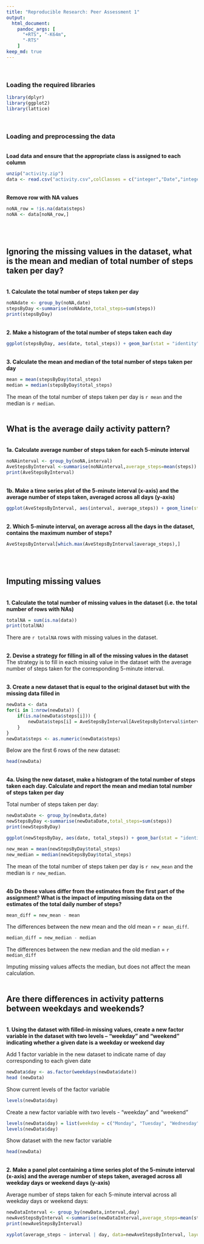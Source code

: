 ```yaml
---
title: "Reproducible Research: Peer Assessment 1"
output: 
  html_document:
    pandoc_args: [
      "+RTS", "-K64m",
      "-RTS"
    ]
keep_md: true
---
```

<br>

### Loading the required libraries
```r
library(dplyr)
library(ggplot2)
library(lattice)
```
<br>

### Loading and preprocessing the data

<br>**Load data and ensure that the appropriate class is assigned to each column**
```r
unzip("activity.zip")
data <- read.csv("activity.csv",colClasses = c("integer","Date","integer"))
```

<br>**Remove row with NA values**
```r
noNA_row = !is.na(data$steps)
noNA <- data[noNA_row,]
```
<br><br>

## Ignoring the missing values in the dataset, what is the mean and median of total number of steps taken per day?  

<br>**1. Calculate the total number of steps taken per day**
```r
noNAdate <- group_by(noNA,date)
stepsByDay <-summarise(noNAdate,total_steps=sum(steps))
print(stepsByDay)
```

<br>**2. Make a histogram of the total number of steps taken each day**
```r
ggplot(stepsByDay, aes(date, total_steps)) + geom_bar(stat = "identity", fill = "steelblue", width = 0.8) + labs(title = "Total number of steps per day") + labs(x = "Date", y = "Total number of steps") + theme(plot.title=element_text(size=14,face="bold"), axis.title=element_text(size=14))
```

<br>**3. Calculate the mean and median of the total number of steps taken per day**
```r
mean = mean(stepsByDay$total_steps)
median = median(stepsByDay$total_steps)
```
The mean of the total number of steps taken per day is `r mean` and the median is `r median`.
<br><br>

## What is the average daily activity pattern?

<br>**1a. Calculate average number of steps taken for each 5-minute interval**
```r
noNAinterval <- group_by(noNA,interval)
AveStepsByInterval <-summarise(noNAinterval,average_steps=mean(steps))
print(AveStepsByInterval)
```

<br>**1b. Make a time series plot of the 5-minute interval (x-axis) and the average number of steps taken, averaged across all days (y-axis)**
```r
ggplot(AveStepsByInterval, aes(interval, average_steps)) + geom_line(stat = "identity", color = "steelblue") + labs(title = "Average number of steps taken for each 5-minute interval") + labs(x = "Interval (minutes)", y = "Average number of steps") + theme(plot.title=element_text(size=14,face="bold"), axis.title=element_text(size=14))
```

<br>**2. Which 5-minute interval, on average across all the days in the dataset, contains the maximum number of steps?**
```r
AveStepsByInterval[which.max(AveStepsByInterval$average_steps),]
```
<br><br>
  
## Imputing missing values

<br>**1. Calculate the total number of missing values in the dataset (i.e. the total number of rows with NAs)**
```r
totalNA = sum(is.na(data))
print(totalNA)
```
There are `r totalNA` rows with missing values in the dataset.

<br>**2. Devise a strategy for filling in all of the missing values in the dataset**  
The strategy is to fill in each missing value in the dataset with the average number of steps taken for the corresponding 5-minute interval.  

<br>**3. Create a new dataset that is equal to the original dataset but with the missing data filled in**
```r
newData <- data
for(i in 1:nrow(newData)) {
    if(is.na(newData$steps[i])) {
        newData$steps[i] = AveStepsByInterval[AveStepsByInterval$interval == newData$interval[i],2]
    }
}
newData$steps <- as.numeric(newData$steps)
```
Below are the first 6 rows of the new dataset:
```r
head(newData)
```

<br>**4a. Using the new dataset, make a histogram of the total number of steps taken each day. Calculate and report the mean and median total number of steps taken per day**

Total number of steps taken per day:
```r
newDataDate <- group_by(newData,date)
newStepsByDay <-summarise(newDataDate,total_steps=sum(steps))
print(newStepsByDay)
```

```r
ggplot(newStepsByDay, aes(date, total_steps)) + geom_bar(stat = "identity", fill = "steelblue", width = 0.8) + labs(title = "Total number of steps per day") + labs(x = "Date", y = "Total number of steps") +  theme(plot.title=element_text(size=14,face="bold"), axis.title=element_text(size=14))
```

```r
new_mean = mean(newStepsByDay$total_steps)
new_median = median(newStepsByDay$total_steps)
```
The mean of the total number of steps taken per day is `r new_mean` and the median is `r new_median`.

<br>**4b Do these values differ from the estimates from the first part of the assignment? What is the impact of imputing missing data on the estimates of the total daily number of steps?**
```r
mean_diff = new_mean - mean
```
The differences between the new mean and the old mean = `r mean_diff`.

```r
median_diff = new_median - median
```
The differences between the new median and the old median = `r median_diff`

Imputing missing values affects the median, but does not affect the mean calculation.
<br><br>

## Are there differences in activity patterns between weekdays and weekends?

<br>**1. Using the dataset with filled-in missing values, create a new factor variable in the dataset with two levels – “weekday” and “weekend” indicating whether a given date is a weekday or weekend day**

Add 1 factor variable in the new dataset to indicate name of day corresponding to each given date
```r
newData$day <- as.factor(weekdays(newData$date))
head (newData)
```

Show current levels of the factor variable
```r
levels(newData$day)
```

Create a new factor variable with two levels - "weekday" and "weekend"
```r
levels(newData$day) = list(weekday = c("Monday", "Tuesday", "Wednesday", "Thursday", "Friday"), weekend = c("Saturday", "Sunday"))
levels(newData$day)
```

Show dataset with the new factor variable
```r
head(newData)
```

<br>**2. Make a panel plot containing a time series plot of the 5-minute interval (x-axis) and the average number of steps taken, averaged across all weekday days or weekend days (y-axis)**

Average number of steps taken for each 5-minute interval across all weekday days or weekend days:

```r
newDataInterval <- group_by(newData,interval,day)
newAveStepsByInterval <-summarise(newDataInterval,average_steps=mean(steps))
print(newAveStepsByInterval)
```

```r
xyplot(average_steps ~ interval | day, data=newAveStepsByInterval, layout=c(1,2), type="l", xlab="Interval", ylab="Number of steps")
```